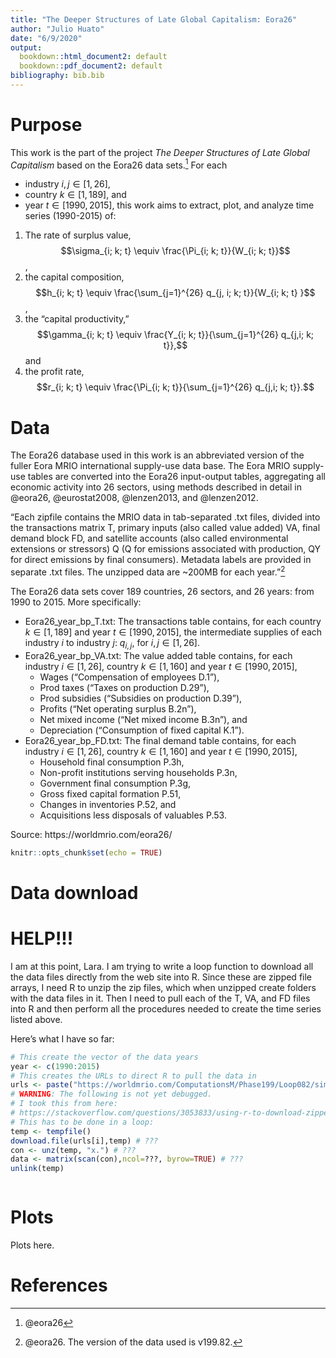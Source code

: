 ```yaml
---
title: "The Deeper Structures of Late Global Capitalism: Eora26"
author: "Julio Huato"
date: "6/9/2020"
output:
  bookdown::html_document2: default
  bookdown::pdf_document2: default
bibliography: bib.bib
---
```


# Purpose

This work is the part of the project *The Deeper Structures of Late Global Capitalism* based on the Eora26 data sets.^[@eora26] For each 

- industry $i, j \in [1, 26]$, 
- country $k \in [1, 189]$, and 
- year $t \in [1990, 2015]$, this work aims to extract, plot, and analyze time series (1990-2015) of:

1. The rate of surplus value, 
$$\sigma_{i; k; t} \equiv \frac{\Pi_{i; k; t}}{W_{i; k; t}}$$,
2. the capital composition, 
$$h_{i; k; t} \equiv \frac{\sum_{j=1}^{26} q_{j, i; k; t}}{W_{i; k; t} }$$, 
3. the "capital productivity," 
$$\gamma_{i; k; t} \equiv \frac{Y_{i; k; t}}{\sum_{j=1}^{26} q_{j,i; k; t}},$$ and
4. the profit rate, 
$$r_{i; k; t} \equiv \frac{\Pi_{i; k; t}}{\sum_{j=1}^{26} q_{j,i; k; t}}.$$

# Data

The Eora26 database used in this work is an abbreviated version of the fuller Eora MRIO international supply-use data base.  The Eora MRIO supply-use tables are converted into the Eora26 input-output tables, aggregating all economic activity into 26 sectors, using methods described in detail in @eora26, @eurostat2008, @lenzen2013, and @lenzen2012.  

"Each zipfile contains the MRIO data in tab-separated .txt files, divided into the transactions matrix T, primary inputs (also called value added) VA, final demand block FD, and satellite accounts (also called environmental extensions or stressors) Q (Q for emissions associated with production, QY for direct emissions by final consumers). Metadata labels are provided in separate .txt files. The unzipped data are ~200MB for each year."^[@eora26.  The version of the data used is v199.82.]

The Eora26 data sets cover 189 countries, 26 sectors, and 26 years: from 1990 to 2015.  More specifically:

- Eora26_year_bp_T.txt: The transactions table contains, for each country $k \in [1, 189]$ and year $t \in [1990, 2015]$, the intermediate supplies of each industry $i$ to industry $j$: $q_{i,j}$, for $i, j \in [1, 26]$.
- Eora26_year_bp_VA.txt: The value added table contains, for each industry $i \in [1, 26]$, country $k \in [1, 160]$ and year $t \in [1990, 2015]$,
  - Wages ("Compensation of employees D.1"), 
  - Prod taxes ("Taxes on production D.29"), 
  - Prod subsidies ("Subsidies on production D.39"), 
  - Profits ("Net operating surplus B.2n"), 
  - Net mixed income ("Net mixed income B.3n"), and
  - Depreciation ("Consumption of fixed capital K.1").
- Eora26_year_bp_FD.txt: The final demand table contains, for each industry $i \in [1, 26]$, country $k \in [1, 160]$ and year $t \in [1990, 2015]$,
  - Household final consumption P.3h,
  - Non-profit institutions serving households P.3n,
  - Government final consumption P.3g,
  - Gross fixed capital formation P.51,
  - Changes in inventories P.52, and
  - Acquisitions less disposals of valuables P.53.

Source: https://worldmrio.com/eora26/


```r
knitr::opts_chunk$set(echo = TRUE)
```

# Data download

# HELP!!!
I am at this point, Lara.  I am trying to write a loop function to download all the data files directly from the web site into R.  Since these are zipped file arrays, I need R to unzip the zip files, which when unzipped create folders with the data files in it.  Then I need to pull each of the T, VA, and FD files into R and then perform all the procedures needed to create the time series listed above. 

Here's what I have so far:

```r
# This create the vector of the data years
year <- c(1990:2015) 
# This creates the URLs to direct R to pull the data in
urls <- paste("https://worldmrio.com/ComputationsM/Phase199/Loop082/simplified/Eora26_", as.character(year[i]),"_bp.zip", sep="")
# WARNING: The following is not yet debugged.
# I took this from here:
# https://stackoverflow.com/questions/3053833/using-r-to-download-zipped-data-file-extract-and-import-data
# This has to be done in a loop:
temp <- tempfile()
download.file(urls[i],temp) # ???
con <- unz(temp, "x.") # ???
data <- matrix(scan(con),ncol=???, byrow=TRUE) # ???
unlink(temp)



```


# Plots

Plots here.

# References
